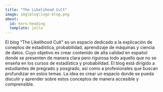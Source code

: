 ---
title: "The Likelihood Cult"
image: img\blog\logo-blog.png
about:
  id: hero-heading
  template: jolla
---

::: {#hero-heading}
:::

El blog "The Likelihood Cult" es un espacio dedicado a la explicación de coneptos de estadística, probabilidad, aprendizaje de máquinas y ciencia de datos. Cuyo objetivo es crear contenido de alta calidad en español donde se presenten de manera clara pero rigurosa todo aquello que no se enseña en los cursos de estadística y probabilidad. El blog está dirigido a estudiantes de pregrado y posgrado, así como a profesionales que buscan profundizar en estos temas. La idea es crear un espacio donde se pueda discutir y aprender sobre estos conceptos de manera accesible y comprensible.